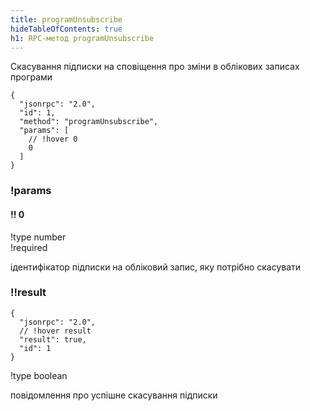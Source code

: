 ```yaml
---
title: programUnsubscribe
hideTableOfContents: true
h1: RPC-метод programUnsubscribe
---
```


Скасування підписки на сповіщення про зміни в облікових записах програми

<APIMethod>

```jsonc !!request
{
  "jsonrpc": "2.0",
  "id": 1,
  "method": "programUnsubscribe",
  "params": [
    // !hover 0
    0
  ]
}
```

### !params

#### !! 0

!type number  
!required

ідентифікатор підписки на обліковий запис, яку потрібно скасувати

### !!result

```jsonc !response
{
  "jsonrpc": "2.0",
  // !hover result
  "result": true,
  "id": 1
}
```

!type boolean

повідомлення про успішне скасування підписки

</APIMethod>
